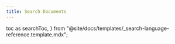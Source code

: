 ```yaml
---
title: Search Documents
---
```


  toc as searchToc,
} from "@site/docs/templates/_search-language-reference.template.mdx";

<SearchTemplate
  codeLang="typescript"
  createCollection={collectionSource}
  simpleSearch={simpleSearchSource}
  phraseSearch={phraseSearchSource}
  matchAllSearch={matchAllSource}
  searchFields={searchFieldsSource}
  searchFilters={searchFiltersSource}
  exactMatch={exactMatchSource}
  facetedSearch={facetedSearchSource}
  sortedSearch={sortedSearchSource}
  multipleSortFields={multipleSortFieldsSource}
  includeFields={includeFieldsSource}
  excludeFields={excludeFieldsSource}
  searchUsingCollation={searchUsingCollationSource}
/>

[//]: # "workaround to generate table of contents, see https://github.com/facebook/docusaurus/issues/3915"

